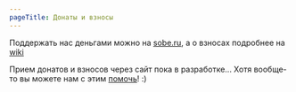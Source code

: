 ```yaml
---
pageTitle: Донаты и взносы
---
```


Поддержать нас деньгами можно на [sobe.ru](https://sobe.ru/na/bksp), а о взносах подробнее на [wiki](/wiki/participants)

Прием донатов и взносов через сайт пока в разработке... Хотя вообще-то вы можете нам с этим [помочь](https://github.com/b4ck5p4c3/0x08.in/issues)! :)
